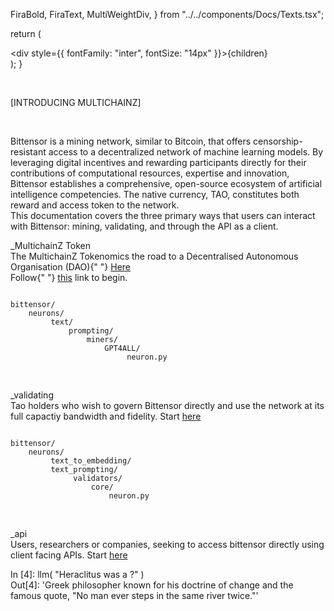   FiraBold,
  FiraText,
  MultiWeightDiv,
} from "../../components/Docs/Texts.tsx";

  return (
    <div>
      <div style={{ fontFamily: "inter", fontSize: "14px" }}>{children}</div>
    </div>
  );
}

&nbsp;

<FiraBold>[INTRODUCING MULTICHAINZ]</FiraBold>

&nbsp;

<FiraText>
  Bittensor is a mining network, similar to Bitcoin, that offers
  censorship-resistant access to a decentralized network of machine learning
  models. By leveraging digital incentives and rewarding participants directly
  for their contributions of computational resources, expertise and innovation,
  Bittensor establishes a comprehensive, open-source ecosystem of artificial
  intelligence competencies. The native currency, TAO, constitutes both reward
  and access token to the network.
</FiraText>
<br />
<FiraText>
  This documentation covers the three primary ways that users can interact with
  Bittensor: mining, validating, and through the API as a client.
</FiraText>
<br />

<FiraText fontSize='16px'>_MultichainZ Token</FiraText>
<br />
<FiraText>
  The MultichainZ Tokenomics the road to a Decentralised Autonomous Organisation
  (DAO){"  "} [Here](https://link-url-here.org)
</FiraText>
<br />
<FiraText>
  Follow{"  "} [this](https://link-url-here.org) link to begin.
</FiraText>
<br />

```

bittensor/
    neurons/
         text/
             prompting/
                 miners/
                     GPT4ALL/
                          neuron.py

```

<br />

<FiraText fontSize='16px'>_validating</FiraText>
<br />
<FiraText>
  Tao holders who wish to govern Bittensor directly and use the network at its
  full capactiy bandwidth and fidelity. Start [here]("")
</FiraText>
<br />

```

bittensor/
    neurons/
         text_to_embedding/
         text_prompting/
              validators/
                  core/
                      neuron.py

```

<br />

<FiraText fontSize='16px'>_api</FiraText>
<br />
<FiraText>
  Users, researchers or companies, seeking to access bittensor directly using
  client facing APIs. Start [here]("")
</FiraText>
<br />

<CodeBlock>
<FiraText>In [4]: llm( "Heraclitus was a ?" )</FiraText>
<br />
<FiraText>
  Out[4]: 'Greek philosopher known for his doctrine of change and the famous
  quote, "No man ever steps in the same river twice."'
</FiraText>

</CodeBlock>

